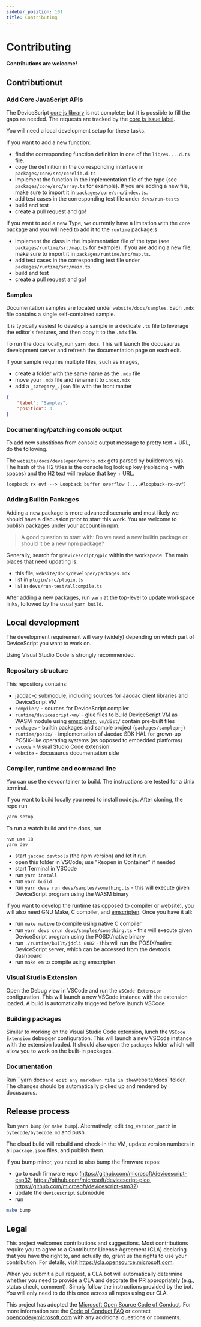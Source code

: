 ```yaml
---
sidebar_position: 101
title: Contributing
---
```


# Contributing

**Contributions are welcome!**

## Contributionut

### Add Core JavaScript APIs

The DeviceScript [core js library](https://developer.mozilla.org/en-US/docs/Web/JavaScript/Reference/Global_Objects) is not complete; but it is possible to fill the gaps
as needed. The requests are tracked by the [core js issue label](https://github.com/microsoft/devicescript/issues?q=is%3Aissue+is%3Aopen+label%3A%22core+js%22).

You will need a local development setup for these tasks.

If you want to add a new function:

-   find the corresponding function definition in one of the `lib/es....d.ts` file.
-   copy the definition in the corresponding interface in `packages/core/src/corelib.d.ts`
-   implement the function in the implementation file of the type (see `packages/core/src/array.ts` for example).
    If you are adding a new file, make sure to import it in `packages/core/src/index.ts`.
-   add test cases in the corresponding test file under `devs/run-tests`
-   build and test
-   create a pull request and go!

If you want to add a new Type, we currently have a limitation with the `core` package and you will need to add it to the `runtime` package:s

-   implement the class in the implementation file of the type (see `packages/runtime/src/map.ts` for example).
    If you are adding a new file, make sure to import it in `packages/runtime/src/map.ts`.
-   add test cases in the corresponding test file under `packages/runtime/src/main.ts`
-   build and test
-   create a pull request and go!

### Samples

Documentation samples are located under `website/docs/samples`.
Each `.mdx` file contains a single self-contained sample.

It is typically easiest to develop a sample in a dedicate `.ts` file
to leverage the editor's features, and then copy it to the `.mdx` file.

To run the docs locally, run `yarn docs`. This will launch the docusaurus development server
and refresh the documentation page on each edit.

If your sample requires multiple files, such as images,

-   create a folder with the same name as the `.mdx` file
-   move your `.mdx` file and rename it to `index.mdx`
-   add a `_category_.json` file with the front matter

```json
{
    "label": "Samples",
    "position": 3
}
```

### Documenting/patching console output

To add new substitions from console output message to pretty text + URL, do the following.

The `website/docs/developer/errors.mdx` gets parsed by builderrors.mjs.
The hash of the H2 titles is the console log look up key (replacing - with spaces) and the H2 text will replace that key + URL.

    loopback rx ovf --> Loopback buffer overflow (....#loopback-rx-ovf)

### Adding Builtin Packages

Adding a new package is more advanced scenario and most likely we should have a discussion prior to start this work. You are welcome to publish packages under your account in npm.

> A good question to start with: Do we need a new builtin package or should it be a new npm package?

Generally, search for `@devicescript/gpio` within the workspace. The main places that need updating is:

-   this file, `website/docs/developer/packages.mdx`
-   list in `plugin/src/plugin.ts`
-   list in `devs/run-test/allcompile.ts`

After adding a new packages, run `yarn` at the top-level to update workspace links,
followed by the usual `yarn build`.


## Local development

The development requirement will vary (widely) depending
on which part of DeviceScript you want to work on.

Using Visual Studio Code is strongly recommended.

### Repository structure

This repository contains:

-   [jacdac-c submodule](https://github.com/microsoft/jacdac-c), including sources for Jacdac client libraries and DeviceScript VM
-   `compiler/` - sources for DeviceScript compiler
-   `runtime/devicescript-vm/` - glue files to build DeviceScript VM as WASM module using [emscripten](https://emscripten.org/); `vm/dist/` contain pre-built files
-   `packages` - builtin packages and sample project (`packages/sampleprj`)
-   `runtime/posix/` - implementation of Jacdac SDK HAL for grown-up POSIX-like operating systems (as opposed to embedded platforms)
-   `vscode` - Visual Studio Code extension
-   `website` - docusaurus documentation side

### Compiler, runtime and command line

You can use the devcontainer to build. The instructions are tested for a Unix terminal.

If you want to build locally you need to install node.js. After cloning, the repo run

```bash
yarn setup
```

To run a watch build and the docs, run

```
nvm use 18
yarn dev
```

-   start `jacdac devtools` (the npm version) and let it run
-   open this folder in VSCode; use "Reopen in Container" if needed
-   start Terminal in VSCode
-   run `yarn install`
-   run `yarn build`
-   run `yarn devs run devs/samples/something.ts` - this will execute given DeviceScript program using the WASM binary

If you want to develop the runtime (as opposed to compiler or website), you will also need
GNU Make, C compiler, and [emscripten](https://emscripten.org/docs/getting_started/downloads.html).
Once you have it all:

-   run `make native` to compile using native C compiler
-   run `yarn devs crun devs/samples/something.ts` - this will execute given DeviceScript program using the POSIX/native binary
-   run `./runtime/built/jdcli 8082` - this will run the POSIX/native DeviceScript server, which can be accessed from the devtools dashboard
-   run `make em` to compile using emscripten

### Visual Studio Extension

Open the Debug view in VSCode and run the `VSCode Extension` configuration. This will launch a new VSCode instance with the extension loaded. A build is automatically triggered before launch VSCode.

### Building packages

Similar to working on the Visual Studio Code extension, lunch the `VSCode Extension` debugger configuration. This will launch a new VSCode instance with the extension loaded.
It should also open the `packages` folder which will allow you to work on the built-in packages.

### Documentation

Run ``yarn docs` and edit any markdown file in the `website/docs` folder. The changes should be automatically picked up and rendered by docusaurus.

## Release process

Run `yarn bump` (or `make bump`). Alternatively, edit `img_version_patch` in `bytecode/bytecode.md` and push.

The cloud build will rebuild and check-in the VM, update version numbers in all `package.json` files, and publish them.

If you bump minor, you need to also bump the firmware repos:

-   go to each firmware repo (https://github.com/microsoft/devicescript-esp32, https://github.com/microsoft/devicescript-pico, https://github.com/microsoft/devicescript-stm32)
-   update the `devicescript` submodule
-   run

```bash
make bump
```

## Legal

This project welcomes contributions and suggestions. Most contributions require you to agree to a
Contributor License Agreement (CLA) declaring that you have the right to, and actually do, grant us
the rights to use your contribution. For details, visit https://cla.opensource.microsoft.com.

When you submit a pull request, a CLA bot will automatically determine whether you need to provide
a CLA and decorate the PR appropriately (e.g., status check, comment). Simply follow the instructions
provided by the bot. You will only need to do this once across all repos using our CLA.

This project has adopted the [Microsoft Open Source Code of Conduct](https://opensource.microsoft.com/codeofconduct/).
For more information see the [Code of Conduct FAQ](https://opensource.microsoft.com/codeofconduct/faq/) or
contact [opencode@microsoft.com](mailto:opencode@microsoft.com) with any additional questions or comments.
